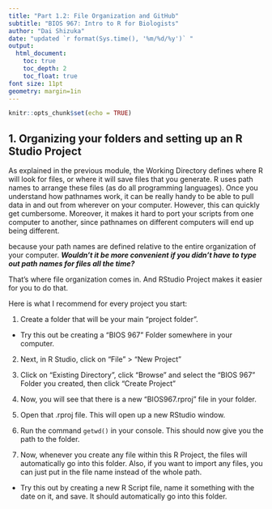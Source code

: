 ```yaml
---
title: "Part 1.2: File Organization and GitHub"
subtitle: "BIOS 967: Intro to R for Biologists"
author: "Dai Shizuka"
date: "updated `r format(Sys.time(), '%m/%d/%y')` "
output: 
  html_document:
    toc: true
    toc_depth: 2
    toc_float: true
font size: 11pt
geometry: margin=1in
---
```


```r
knitr::opts_chunk$set(echo = TRUE)
```

## 1. Organizing your folders and setting up an R Studio Project

As explained in the previous module, the Working Directory defines where R will look for files, or where it will save files that you generate. R uses path names to arrange these files (as do all programming languages). Once you understand how pathnames work, it can be really handy to be able to pull data in and out from wherever on your computer. However, this can quickly get cumbersome. Moreover, it makes it hard to port your scripts from one computer to another, since pathnames on different computers will end up being different. 

because your path names are defined relative to the entire organization of your computer. ***Wouldn't it be more convenient if you didn't have to type out path names for files all the time?***

That's where file organization comes in. And RStudio Project makes it easier for you to do that. 

Here is what I recommend for every project you start: 

1. Create a folder that will be your main "project folder".
  
* Try this out be creating a "BIOS 967" Folder somewhere in your computer.

2. Next, in R Studio, click on "File" > "New Project" 

3. Click on "Existing Directory", click "Browse" and select the "BIOS 967" Folder you created, then click "Create Project"

4. Now, you will see that there is a new "BIOS967.rproj" file in your folder.

5. Open that .rproj file. This will open up a new RStudio window. 

6. Run the command `getwd()` in your console. This should now give you the path to the folder. 

7. Now, whenever you create any file within this R Project, the files will automatically go into this folder. Also, if you want to import any files, you can just put in the file name instead of the whole path. 

* Try this out by creating a new R Script file, name it something with the date on it, and save. It should automatically go into this folder. 

